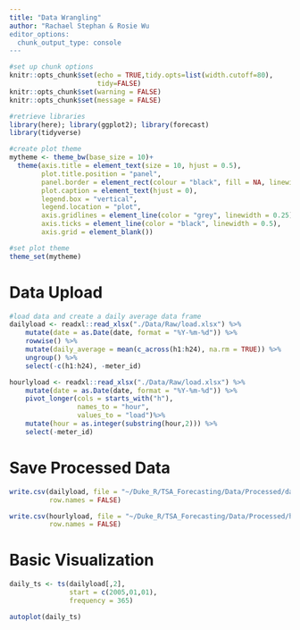 ```yaml
---
title: "Data Wrangling"
author: "Rachael Stephan & Rosie Wu
editor_options: 
  chunk_output_type: console
---
```


```r
#set up chunk options
knitr::opts_chunk$set(echo = TRUE,tidy.opts=list(width.cutoff=80), 
                      tidy=FALSE) 
knitr::opts_chunk$set(warning = FALSE)
knitr::opts_chunk$set(message = FALSE)
```

```r
#retrieve libraries
library(here); library(ggplot2); library(forecast)
library(tidyverse)
```

```r
#create plot theme
mytheme <- theme_bw(base_size = 10)+
  theme(axis.title = element_text(size = 10, hjust = 0.5),
        plot.title.position = "panel",
        panel.border = element_rect(colour = "black", fill = NA, linewidth = 0.25),
        plot.caption = element_text(hjust = 0),
        legend.box = "vertical",
        legend.location = "plot",
        axis.gridlines = element_line(color = "grey", linewidth = 0.25),
        axis.ticks = element_line(color = "black", linewidth = 0.5),
        axis.grid = element_blank())

#set plot theme
theme_set(mytheme)
```

# Data Upload

```r
#load data and create a daily average data frame
dailyload <- readxl::read_xlsx("./Data/Raw/load.xlsx") %>%
    mutate(date = as.Date(date, format = "%Y-%m-%d")) %>%  
    rowwise() %>%
    mutate(daily_average = mean(c_across(h1:h24), na.rm = TRUE)) %>%  
    ungroup() %>%
    select(-c(h1:h24), -meter_id)

hourlyload <- readxl::read_xlsx("./Data/Raw/load.xlsx") %>%
    mutate(date = as.Date(date, format = "%Y-%m-%d")) %>%  
    pivot_longer(cols = starts_with("h"),
                 names_to = "hour",
                 values_to = "load")%>%
    mutate(hour = as.integer(substring(hour,2))) %>%
    select(-meter_id)
```

# Save Processed Data

```r
write.csv(dailyload, file = "~/Duke_R/TSA_Forecasting/Data/Processed/dailyload.csv",
          row.names = FALSE)

write.csv(hourlyload, file = "~/Duke_R/TSA_Forecasting/Data/Processed/hourlyload.csv",
          row.names = FALSE)
```

# Basic Visualization

```r
daily_ts <- ts(dailyload[,2],
               start = c(2005,01,01),
               frequency = 365)

autoplot(daily_ts)
```

